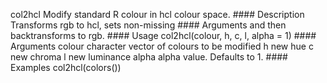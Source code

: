 
col2hcl Modify standard R colour in hcl colour space.
#### Description
Transforms rgb to hcl, sets non-missing #### Arguments and then backtransforms to rgb.
#### Usage
col2hcl(colour, h, c, l, alpha = 1)
#### Arguments
colour character vector of colours to be modified
h new hue
c new chroma
l new luminance
alpha alpha value. Defaults to 1.
#### Examples
col2hcl(colors())
